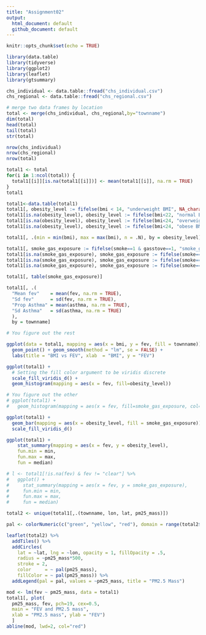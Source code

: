 ```yaml
---
title: "Assignment02"
output:
  html_document: default
  github_document: default
---
```


```r
knitr::opts_chunk$set(echo = TRUE)
```

```r
library(data.table)
library(tidyverse)
library(ggplot2)
library(leaflet)
library(gtsummary)
```

```r
chs_individual <- data.table::fread("chs_individual.csv")
chs_regional <- data.table::fread("chs_regional.csv")

# merge two data frames by location
total <- merge(chs_individual, chs_regional,by="townname")
dim(total)
head(total)
tail(total)
str(total)

nrow(chs_individual)
nrow(chs_regional)
nrow(total)
```

```r
total1 <- total                                              
for(i in 1:ncol(total)) {                                   
  total1[[i]][is.na(total1[[i]])] <- mean(total1[[i]], na.rm = TRUE)
}
total1                                                     
```

```r
total1<-data.table(total1)
total1[, obesity_level := fifelse(bmi < 14, "underweight BMI", NA_character_)]
total1[is.na(obesity_level), obesity_level := fifelse(bmi<22, "normal BMI", NA_character_)]
total1[is.na(obesity_level), obesity_level := fifelse(bmi<24, "overweight BMI", NA_character_)]
total1[is.na(obesity_level), obesity_level := fifelse(bmi<24, "obese BMI", NA_character_)]

total1[, .(min = min(bmi), max = max(bmi), n = .N), by = obesity_level]
```

```r
total1[, smoke_gas_exposure := fifelse(smoke==1 & gasstove==1, "smoke_gas", NA_character_)]
total1[is.na(smoke_gas_exposure), smoke_gas_exposure := fifelse(smoke==1 & gasstove==0, "smoke_nongas", NA_character_)]
total1[is.na(smoke_gas_exposure), smoke_gas_exposure := fifelse(smoke==0 & gasstove==1, "nonsmoke_gas", NA_character_)]
total1[is.na(smoke_gas_exposure), smoke_gas_exposure := fifelse(smoke==0 & gasstove==0, "nonsmoke_nongas", NA_character_)]

total1[, table(smoke_gas_exposure)]
```

```r
total1[, .(
  "Mean fev"    = mean(fev, na.rm = TRUE),
  "Sd fev"      = sd(fev, na.rm = TRUE),
  "Prop Asthma" = mean(asthma, na.rm = TRUE),
  "Sd Asthma"   = sd(asthma, na.rm = TRUE)
  ),
  by = townname]

# You figure out the rest
```

```r
ggplot(data = total1, mapping = aes(x = bmi, y = fev, fill = townname)) +
  geom_point() + geom_smooth(method = "lm", se = FALSE) +
  labs(title = "BMI vs FEV", xlab  = "BMI", y = "FEV")
```

```r
ggplot(total1) + 
  # Setting the fill color argument to be viridis discrete
  scale_fill_viridis_d() +
  geom_histogram(mapping = aes(x = fev, fill=obesity_level))

# You figure out the other
# ggplot(total1) + 
#   geom_histogram(mapping = aes(x = fev, fill=smoke_gas_exposure, col=blue))
```

```r
ggplot(total1) + 
  geom_bar(mapping = aes(x = obesity_level, fill = smoke_gas_exposure))+
  scale_fill_viridis_d()
```

```r
ggplot(total1) + 
    stat_summary(mapping = aes(x = fev, y = obesity_level),
    fun.min = min,
    fun.max = max,
    fun = median)

# l <- total1[!is.na(fev) & fev != "clear"] %>%
#   ggplot() + 
#     stat_summary(mapping = aes(x = fev, y = smoke_gas_exposure),
#     fun.min = min,
#     fun.max = max,
#     fun = median)
```

```r
total2 <- unique(total1[,.(townname, lon, lat, pm25_mass)])

pal <- colorNumeric(c("green", "yellow", "red"), domain = range(total2$pm25_mass))

leaflet(total2) %>% 
  addTiles() %>% 
  addCircles(
    lat = ~lat, lng = ~lon, opacity = 1, fillOpacity = .5,
    radius = ~pm25_mass*500,
    stroke = 2,
    color     = ~ pal(pm25_mass),
    fillColor = ~ pal(pm25_mass)) %>%
  addLegend(pal = pal, values = ~pm25_mass, title = "PM2.5 Mass")
```

```r
mod <- lm(fev ~ pm25_mass, data = total1)
total1[, plot(
  pm25_mass, fev, pch=19, cex=0.5, 
  main = "FEV and PM2.5 mass", 
  xlab = "PM2.5 mass", ylab = "FEV")
  ]
abline(mod, lwd=2, col="red")
```




















